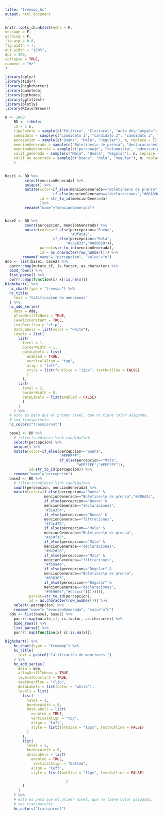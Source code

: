 ```yaml
---
title: "treemap_hc"
output: html_document
---
```


```r
knitr::opts_chunk$set(echo = F, 
message = F,
warning = F, 
fig.asp = 0.8, 
fig.width = 7, 
out.width = "100%",
dpi = 300,
collapse = TRUE,
comment = "#>"
) 
```

```r
library(dplyr)
library(tidyr)
library(highcharter)
library(quanteda)
library(ggthemes)
library(ggfittext)
library(plotly)
library(RColorBrewer)
```

```r

n <- 1000
    BD <- tibble(
    id = 1:n,
    tipoEvento = sample(c("Político", "Electoral", "Acto de\nCampaña"), n, replace = T),
    candidato = sample(c("candidato 1", "candidato 2", "candidato 3", "candidato 4"), n, replace = T),
    percepcion = sample(c("Buena", "Mala", "Regular"), n, replace = T),
    mencionGenerada = sample(c("Boletines\n de prensa", "declaraciones", "filtraciones"), n, replace = T),
    mencionNoGenerada = sample(c("personaje", "columnista", "adversario", "partidario"), n, replace = T),
    calif_generada = sample(c("Mala", "Buena", "Regular"), n, replace = T),
    calif_no_generada = sample(c("Buena", "Mala", "Regular"), n, replace = T)
    )
    
```

```r
base1 <- BD %>% 
         select(mencionGenerada) %>% 
         unique() %>% 
         mutate(color=if_else(mencionGenerada=="Boletines\n de prensa", "#174a80", 
                      if_else(mencionGenerada=="declaraciones","#00A896","#ffc200")),
                id = str_to_id(mencionGenerada)
                )%>%
         rename("name"="mencionGenerada")


base2 <- BD %>% 
         count(percepcion, mencionGenerada) %>% 
         mutate(color=if_else(percepcion=="Buena",
                              "#0f4c42",                     
                      if_else(percepcion=="Mala",
                            "#cb2833","#808080")),
                parent=str_to_id(mencionGenerada),
                id = as.character(row_number())) %>% 
        rename("name"= "percepcion", "value"="n")
dde <- list(base1, base2) %>%
  purrr::map(mutate_if, is.factor, as.character) %>% 
  bind_rows() %>% 
  list_parse() %>% 
  purrr::map(function(x) x[!is.na(x)])
highchart() %>% 
  hc_chart(type = "treemap") %>% 
  hc_title(
    text = "Calificación de menciones"
  ) %>% 
  hc_add_series(
    data = dde,
    allowDrillToNode = TRUE,
    levelIsConstant = TRUE,
    textOverflow = "clip",
    dataLabels = list(color = "white"),
    levels = list(
      list(
        level = 1,
        borderWidth = 1,
        dataLabels = list(
          enabled = TRUE,
          verticalAlign = "top",
          align = "left",
          style = list(fontSize = "12px", textOutline = FALSE)
          )
        ),
      list(
        level = 2,
        borderWidth = 0,
        dataLabels = list(enabled = FALSE)
        )
      )
    ) %>% 
  # esto es para que el primer nivel, que no tiene color asigando, 
  # sea transparente.
  hc_colors("trasnparent")
```


```r
  base1 <- BD %>% 
    # filter(candidato %in% candida)%>%
    select(percepcion) %>% 
    unique() %>% 
    mutate(color=if_else(percepcion=="Buena",
                         "#FFFFFF",                     
                         if_else(percepcion=="Mala",
                                 "#FFFFFF","#FFFFFF")),
           id=str_to_id(percepcion)) %>% 
    rename("name"="percepcion")
  base2 <- BD %>% 
    # filter(candidato %in% candida)%>%
    count(percepcion, mencionGenerada) %>% 
    mutate(color=if_else(percepcion=="Buena" & 
                  mencionGenerada=="Boletines\n de prensa","#006d2c",
                  if_else(percepcion=="Buena" & 
                  mencionGenerada=="declaraciones",
                  "#31a354",
                  if_else(percepcion=="Buena" & 
                  mencionGenerada=="filtraciones",
                  "#74c476",
                  if_else(percepcion=="Mala" & 
                  mencionGenerada=="Boletines\n de prensa",
                  "#a50f15",
                  if_else(percepcion=="Mala" & 
                  mencionGenerada=="declaraciones",
                  "#de2d26",
                  if_else(percepcion=="Mala" & 
                  mencionGenerada=="filtraciones",
                  "#fb6a4a", 
                  if_else(percepcion=="Regular" & 
                  mencionGenerada=="Boletines\n de prensa",
                  "#636363",
                  if_else(percepcion=="Regular" & 
                  mencionGenerada=="declaraciones",
                  "#969696","#cccccc")))))))),
           parent=str_to_id(percepcion),
           id = as.character(row_number())) %>% 
    select(-percepcion) %>% 
    rename("name"= "mencionGenerada", "value"="n")
  dde <- list(base1, base2) %>%
    purrr::map(mutate_if, is.factor, as.character) %>% 
    bind_rows() %>% 
    list_parse() %>% 
    purrr::map(function(x) x[!is.na(x)])
  
highchart() %>% 
    hc_chart(type = "treemap") %>% 
    hc_title(
      text = paste0("Calificación de menciones ")
    ) %>%
    hc_add_series(
      data = dde,
      allowDrillToNode = TRUE,
      levelIsConstant = TRUE,
      textOverflow = "clip",
      dataLabels = list(color = "white"),
      levels = list(
        list(
          level = 1,
          borderWidth = 8,
          dataLabels = list(
            enabled = TRUE,
            verticalAlign = "top",
            align = "left",
            style = list(fontSize = "12px", textOutline = FALSE)
          )
        ),
        list(
          level = 2,
          borderWidth = 0,
          dataLabels = list(
            enabled = TRUE, 
             verticalAlign = "bottom",
            align = "left",
            style = list(fontSize = "12px", textOutline = FALSE)

                            )
        )
      )
    ) %>% 
    # esto es para que el primer nivel, que no tiene color asigando, 
    # sea transparente.
    hc_colors("trasnparent")


```

